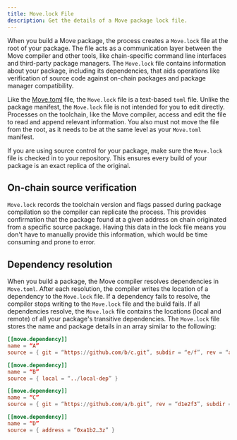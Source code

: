 ```yaml
---
title: Move.lock File
description: Get the details of a Move package lock file.
---
```


When you build a Move package, the process creates a `Move.lock` file at the root of your package. The file acts as a communication layer between the Move compiler and other tools, like chain-specific command line interfaces and third-party package managers. The `Move.lock` file contains information about your package, including its dependencies, that aids operations like verification of source code against on-chain packages and package manager compatibility.    

Like the [Move.toml](./move-toml.mdx) file, the `Move.lock` file is a text-based `toml` file. Unlike the package manifest, the `Move.lock` file is not intended for you to edit directly. Processes on the toolchain, like the Move compiler, access and edit the file to read and append relevant information. You also must not move the file from the root, as it needs to be at the same level as your `Move.toml` manifest. 

If you are using source control for your package, make sure the `Move.lock` file is checked in to your repository. This ensures every build of your package is an exact replica of the original.   

## On-chain source verification

`Move.lock` records the toolchain version and flags passed during package compilation so the compiler can replicate the process. This provides confirmation that the package found at a given address on chain originated from a specific source package. Having this data in the lock file means you don't have to manually provide this information, which would be time consuming and prone to error.

## Dependency resolution

When you build a package, the Move compiler resolves dependencies in `Move.toml`. After each resolution, the compiler writes the location of a dependency to the `Move.lock` file. If a dependency fails to resolve, the compiler stops writing to the `Move.lock` file and the build fails. If all dependencies resolve, the `Move.lock` file contains the locations (local and remote) of all your package's transitive dependencies. The `Move.lock` file stores the name and package details in an array similar to the following:

```.toml
[[move.dependency]]
name = “A”
source = { git = “https://github.com/b/c.git”, subdir = “e/f”, rev = “a1b2c3” }

[[move.dependency]]
name = “B”
source = { local = “../local-dep” }

[[move.dependency]]
name = “C”
source = { git = “https://github.com/a/b.git”, rev = “d1e2f3”, subdir = “c” }

[[move.dependency]]
name = “D”
source = { address = “0xa1b2…3z” }
```